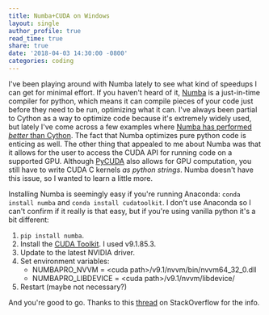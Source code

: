 ```yaml
---
title: Numba+CUDA on Windows
layout: single
author_profile: true
read_time: true
share: true
date: '2018-04-03 14:30:00 -0800'
categories: coding
---
```


I've been playing around with Numba lately to see what kind of speedups I can get for minimal
effort. If you haven't heard of it, [Numba](https://numba.pydata.org) is a just-in-time compiler for python, which
means it can compile pieces of your code just before they need to be run, optimizing what it can.
I've always been partial to Cython as a way to optimize code because it's extremely widely used, but
lately I've come across a few examples where [Numba has performed _better_ than
Cython](https://jakevdp.github.io/blog/2013/06/15/numba-vs-cython-take-2/).
The fact that Numba optimizes pure python code is enticing as well. The other thing that appealed to
me about Numba was that it allows for the user to access the CUDA API for running code on a
supported GPU. Although [PyCUDA](https://documen.tician.de/pycuda/) also allows for GPU computation, you still have to write
CUDA C kernels _as python strings_. Numba doesn't have this issue, so I wanted to learn a little
more.

Installing Numba is seemingly easy if you're running Anaconda: `conda install numba` and `conda install cudatoolkit`. I don't use Anaconda so I can't confirm if it really is that easy, but if
you're using vanilla python it's a bit different:

1. `pip install numba`.
2. Install the [CUDA Toolkit](https://developer.nvidia.com/cuda-toolkit). I used v9.1.85.3.
3. Update to the latest NVIDIA driver.
4. Set environment variables:
    - NUMBAPRO_NVVM = &lt;cuda path&gt;/v9.1/nvvm/bin/nvvm64_32_0.dll
    - NUMBAPRO_LIBDEVICE = &lt;cuda path&gt;/v9.1/nvvm/libdevice/
5. Restart (maybe not necessary?)

And you're good to go. Thanks to this
[thread](https://stackoverflow.com/questions/49021437/libnvvm-cannot-be-found) on StackOverflow for
the info.
